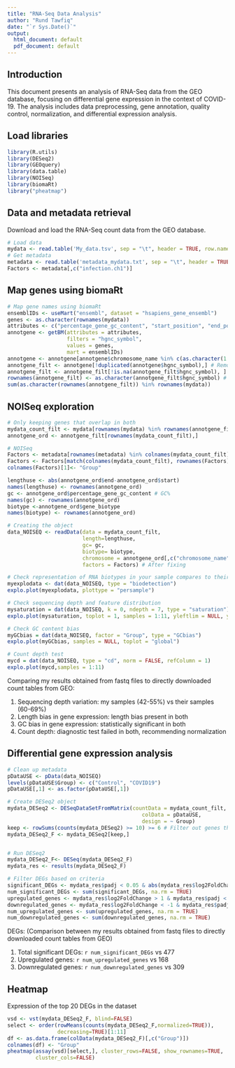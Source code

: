 ```yaml
---
title: "RNA-Seq Data Analysis"
author: "Rund Tawfiq"
date: "`r Sys.Date()`"
output:
  html_document: default
  pdf_document: default
---
```


## Introduction

This document presents an analysis of RNA-Seq data from the GEO database, focusing on differential gene expression in the context of COVID-19. The analysis includes data preprocessing, gene annotation, quality control, normalization, and differential expression analysis.

## Load libraries

```r
library(R.utils)
library(DESeq2)
library(GEOquery)
library(data.table)
library(NOISeq)
library(biomaRt)
library("pheatmap")

```

## Data and metadata retrieval

Download and load the RNA-Seq count data from the GEO database.

```r
# Load data
mydata <- read.table('My_data.tsv', sep = "\t", header = TRUE, row.names = 1)
# Get metadata
metadata <- read.table('metadata_mydata.txt', sep = "\t", header = TRUE, row.names = 1)
Factors <- metadata[,c("infection.ch1")]
```

## Map genes using biomaRt

```r
# Map gene names using biomaRt
ensemblIDs <- useMart("ensembl", dataset = "hsapiens_gene_ensembl")
genes <- as.character(rownames(mydata))
attributes <- c("percentage_gene_gc_content", "start_position", "end_position", "chromosome_name", "gene_biotype", "hgnc_symbol")
annotgene <- getBM(attributes = attributes, 
                   filters = "hgnc_symbol", 
                   values = genes, 
                   mart = ensemblIDs)
annotgene <- annotgene[annotgene$chromosome_name %in% c(as.character(1:22) ,"X","Y"),] # Only keeping genes in these chromosomes
annotgene_filt <- annotgene[!duplicated(annotgene$hgnc_symbol),] # Removing duplicates
annotgene_filt <- annotgene_filt[!is.na(annotgene_filt$hgnc_symbol), ]
rownames(annotgene_filt) <- as.character(annotgene_filt$hgnc_symbol) # Checking our genes + annotation overlap
sum(as.character(rownames(annotgene_filt)) %in% rownames(mydata))
```

## NOISeq exploration
```r
# Only keeping genes that overlap in both
mydata_count_filt <- mydata[rownames(mydata) %in% rownames(annotgene_filt),]
annotgene_ord <- annotgene_filt[rownames(mydata_count_filt),]

# NOISeq
Factors <- metadata[rownames(metadata) %in% colnames(mydata_count_filt), "infection.ch1", drop = FALSE]
Factors <- Factors[match(colnames(mydata_count_filt), rownames(Factors)), , drop = FALSE]
colnames(Factors)[1]<- "Group"

lengthuse <- abs(annotgene_ord$end-annotgene_ord$start)
names(lengthuse) <- rownames(annotgene_ord)
gc <- annotgene_ord$percentage_gene_gc_content # GC%
names(gc) <- rownames(annotgene_ord)
biotype <-annotgene_ord$gene_biotype
names(biotype) <- rownames(annotgene_ord)

# Creating the object
data_NOISEQ <- readData(data = mydata_count_filt,
                        length=lengthuse,
                        gc= gc,
                        biotype= biotype,
                        chromosome = annotgene_ord[,c("chromosome_name","start_position","end_position")],
                        factors = Factors) # After fixing

# Check representation of RNA biotypes in your sample compares to their distribution in the genome
myexplodata <- dat(data_NOISEQ, type = "biodetection")
explo.plot(myexplodata, plottype = "persample")

# Check sequencing depth and feature distribution
mysaturation = dat(data_NOISEQ, k = 0, ndepth = 7, type = "saturation")
explo.plot(mysaturation, toplot = 1, samples = 1:11, yleftlim = NULL, yrightlim = NULL)

# Check GC content bias
myGCbias = dat(data_NOISEQ, factor = "Group", type = "GCbias")
explo.plot(myGCbias, samples = NULL, toplot = "global")

# Count depth test
mycd = dat(data_NOISEQ, type = "cd", norm = FALSE, refColumn = 1)
explo.plot(mycd,samples = 1:11)

```

Comparing my results obtained from fastq files to directly downloaded count tables from GEO:

1. Sequencing depth variation: my samples (42-55%) vs their samples (60-69%) 
2. Length bias in gene expression: length bias present in both
3. GC bias in gene expression: statistically significant in both
4. Count depth: diagnostic test failed in both, recommending normalization

## Differential gene expression analysis
```r
# Clean up metadata
pDataUSE <- pData(data_NOISEQ)
levels(pDataUSE$Group) <- c("Control", "COVID19")
pDataUSE[,1] <- as.factor(pDataUSE[,1])

# Create DESeq2 object
mydata_DESeq2 <- DESeqDataSetFromMatrix(countData = mydata_count_filt,
                                           colData = pDataUSE,
                                           design = ~ Group)
keep <- rowSums(counts(mydata_DESeq2) >= 10) >= 6 # Filter out genes that do not have at least 10 counts in at least 6 samples
mydata_DESeq2_F <- mydata_DESeq2[keep,]


# Run DESeq2
mydata_DESeq2_F<- DESeq(mydata_DESeq2_F)
mydata_res <- results(mydata_DESeq2_F)

# Filter DEGs based on criteria
significant_DEGs <- mydata_res$padj < 0.05 & abs(mydata_res$log2FoldChange) > 1
num_significant_DEGs <- sum(significant_DEGs, na.rm = TRUE)
upregulated_genes <- mydata_res$log2FoldChange > 1 & mydata_res$padj < 0.05
downregulated_genes <- mydata_res$log2FoldChange < -1 & mydata_res$padj < 0.05
num_upregulated_genes <- sum(upregulated_genes, na.rm = TRUE)
num_downregulated_genes <- sum(downregulated_genes, na.rm = TRUE)

```

DEGs: (Comparison between my results obtained from fastq files to directly downloaded count tables from GEO)

1. Total significant DEGs: `r num_significant_DEGs` vs 477
2. Upregulated genes: `r num_upregulated_genes` vs 168
3. Downregulated genes: `r num_downregulated_genes` vs 309

## Heatmap

Expression of the top 20 DEGs in the dataset
```r
vsd <- vst(mydata_DESeq2_F, blind=FALSE)
select <- order(rowMeans(counts(mydata_DESeq2_F,normalized=TRUE)),
                decreasing=TRUE)[1:11]
df <- as.data.frame(colData(mydata_DESeq2_F)[,c("Group")])
colnames(df) <- "Group"
pheatmap(assay(vsd)[select,], cluster_rows=FALSE, show_rownames=TRUE,
         cluster_cols=FALSE)
```

